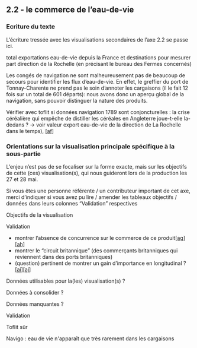 2.2 - le commerce de l’eau-de-vie
---------------------------------

### Ecriture du texte

L’écriture tressée avec les visualisations secondaires de l’axe 2.2 se passe ici.

total exportations eau-de-vie depuis la France et destinations pour mesurer part direction de la Rochelle (en précisant le bureau des Fermes concernés)

Les congés de navigation ne sont malheureusement pas de beaucoup de secours pour identifier les flux d’eau-de-vie. En effet, le greffier du port de Tonnay-Charente ne prend pas le soin d’annoter les cargaisons (il le fait 12 fois sur un total de 601 départs): nous avons donc un aperçu global de la navigation, sans pouvoir distinguer la nature des produits.

Vérifier avec toflit si données navigation 1789 sont conjoncturelles :  la crise céréalière qui empêche de distiller les céréales en Angleterre joue-t-elle la-dedans ? -> voir valeur export eau-de-vie de la direction de La Rochelle dans le temps), [\[af\]](#cmnt32)

### Orientations sur la visualisation principale spécifique à la sous-partie

L’enjeu n’est pas de se focaliser sur la forme exacte, mais sur les objectifs de cette (ces)  visualisation(s), qui nous guideront lors de la production les 27 et 28 mai.

Si vous êtes une personne référente / un contributeur important de cet axe, merci d’indiquer si vous avez pu lire / amender les tableaux objectifs / données dans leurs colonnes “Validation” respectives

Objectifs de la visualisation

Validation

*   montrer l’absence de concurrence sur le commerce de ce produit[\[ag\]](#cmnt33)[\[ah\]](#cmnt34)
*   montrer le “circuit britannique” (des commerçants britanniques qui reviennent dans des ports britanniques)
*   (question) pertinent de montrer un gain d’importance en longitudinal ?[\[ai\]](#cmnt35)[\[aj\]](#cmnt36)

Données utilisables pour la(les) visualisation(s) ?

Données à consolider ?

Données manquantes ?

Validation

Toflit sûr

Navigo : eau de vie n'apparaît que très rarement dans les cargaisons